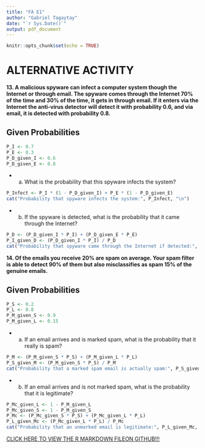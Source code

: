---
title: "FA E1"
author: "Gabriel Tagaytay"
date: "`r Sys.Date()`"
output: pdf_document
---

```{r setup, include=FALSE}
knitr::opts_chunk$set(echo = TRUE)
```

# ALTERNATIVE ACTIVITY 
**13. A malicious spyware can infect a computer system though the Internet or through email. The spyware comes through the Internet 70% of the time and 30% of the time, it gets in through email. If it enters via the Internet the anti-virus detector will detect it with probability 0.6, and via email, it is detected with probability 0.8.**  

## Given Probabilities
```{r}
P_I <- 0.7 
P_E <- 0.3 
P_D_given_I <- 0.6 
P_D_given_E <- 0.8  
```
- (a) What is the probability that this spyware infects the system?  
```{r}
P_Infect <- P_I * (1 - P_D_given_I) + P_E * (1 - P_D_given_E)
cat("Probability that spyware infects the system:", P_Infect, "\n")
```

- (b) If the spyware is detected, what is the probability that it came through the Internet?
```{r}
P_D <- (P_D_given_I * P_I) + (P_D_given_E * P_E)
P_I_given_D <- (P_D_given_I * P_I) / P_D
cat("Probability that spyware came through the Internet if detected:", P_I_given_D, "\n")
```  

**14. Of the emails you receive 20% are spam on average. Your spam filter is able to detect 90% of them but also misclassifies as spam 15% of the genuine emails.**  

## Given Probabilities
```{r}
P_S <- 0.2
P_L <- 0.8
P_M_given_S <- 0.9
P_M_given_L <- 0.15
```
- (a) If an email arrives and is marked spam, what is the probability that it really is spam?  
```{r}
P_M <- (P_M_given_S * P_S) + (P_M_given_L * P_L)
P_S_given_M <- (P_M_given_S * P_S) / P_M
cat("Probability that a marked spam email is actually spam:", P_S_given_M, "\n")
```
- (b) If an email arrives and is not marked spam, what is the probability that it is legitimate?
```{r}
P_Mc_given_L <- 1 - P_M_given_L
P_Mc_given_S <- 1 - P_M_given_S
P_Mc <- (P_Mc_given_S * P_S) + (P_Mc_given_L * P_L)
P_L_given_Mc <- (P_Mc_given_L * P_L) / P_Mc
cat("Probability that an unmarked email is legitimate:", P_L_given_Mc, "\n")
```

[CLICK HERE TO VIEW THE R MARKDOWN FILEON GITHUB!!!](https://github.com/gabriyeeel/Formattive-Assessments-Files/blob/main/FA%20E1.Rmd)
